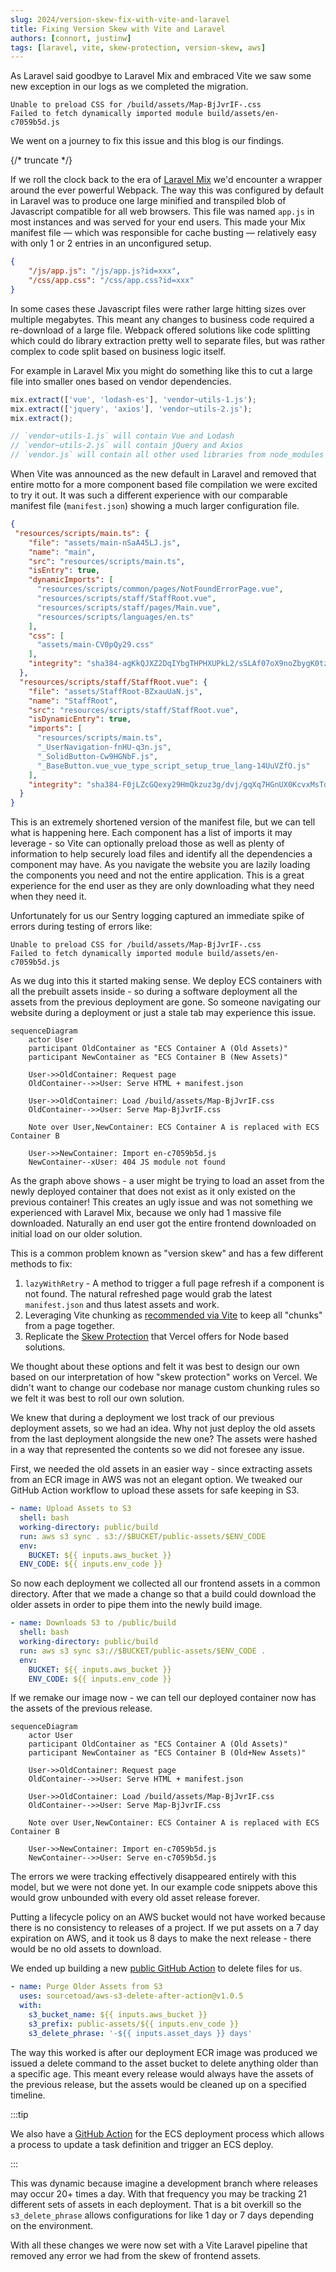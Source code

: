 ```yaml
---
slug: 2024/version-skew-fix-with-vite-and-laravel
title: Fixing Version Skew with Vite and Laravel
authors: [connort, justinw]
tags: [laravel, vite, skew-protection, version-skew, aws]
---
```


As Laravel said goodbye to Laravel Mix and embraced Vite we saw some new exception in our logs as we completed the migration.

```text
Unable to preload CSS for /build/assets/Map-BjJvrIF-.css
Failed to fetch dynamically imported module build/assets/en-c7059b5d.js
```

We went on a journey to fix this issue and this blog is our findings.

{/* truncate */}

If we roll the clock back to the era of [Laravel Mix](https://github.com/laravel-mix/laravel-mix) we'd encounter a wrapper around the ever powerful Webpack. The way this was configured by default in Laravel was to produce one large minified and transpiled blob of Javascript compatible for all web browsers. This file was named `app.js` in most instances and was served for your end users. This made your Mix manifest file — which was responsible for cache busting — relatively easy with only 1 or 2 entries in an unconfigured setup.

```json
{
    "/js/app.js": "/js/app.js?id=xxx",
    "/css/app.css": "/css/app.css?id=xxx"
}
```

In some cases these Javascript files were rather large hitting sizes over multiple megabytes. This meant any changes to business code required a re-download of a large file. Webpack offered solutions like code splitting which could do library extraction pretty well to separate files, but was rather complex to code split based on business logic itself.

For example in Laravel Mix you might do something like this to cut a large file into smaller ones based on vendor dependencies.

```js
mix.extract(['vue', 'lodash-es'], 'vendor~utils-1.js');
mix.extract(['jquery', 'axios'], 'vendor~utils-2.js');
mix.extract();

// `vendor~utils-1.js` will contain Vue and Lodash
// `vendor~utils-2.js` will contain jQuery and Axios
// `vendor.js` will contain all other used libraries from node_modules
```

When Vite was announced as the new default in Laravel and removed that entire motto for a more component based file compilation we were excited to try it out. It was such a different experience with our comparable manifest file (`manifest.json`) showing a much larger configuration file.

```json
{
 "resources/scripts/main.ts": {
    "file": "assets/main-nSaA45LJ.js",
    "name": "main",
    "src": "resources/scripts/main.ts",
    "isEntry": true,
    "dynamicImports": [
      "resources/scripts/common/pages/NotFoundErrorPage.vue",
      "resources/scripts/staff/StaffRoot.vue",
      "resources/scripts/staff/pages/Main.vue",
      "resources/scripts/languages/en.ts"
    ],
    "css": [
      "assets/main-CV0pQy29.css"
    ],
    "integrity": "sha384-agKkQJXZ2DqIYbgTHPHXUPkL2/sSLAf07oX9noZbygK0tzhcMcJlpv7nMNh9OvA7"
  },
  "resources/scripts/staff/StaffRoot.vue": {
    "file": "assets/StaffRoot-BZxauUaN.js",
    "name": "StaffRoot",
    "src": "resources/scripts/staff/StaffRoot.vue",
    "isDynamicEntry": true,
    "imports": [
      "resources/scripts/main.ts",
      "_UserNavigation-fnHU-q3n.js",
      "_SolidButton-Cw9HGNbF.js",
      "_BaseButton.vue_vue_type_script_setup_true_lang-14UuVZfO.js"
    ],
    "integrity": "sha384-F0jLZcGQexy29HmQkzuz3g/dvj/gqXq7HGnUX0KcvxMsTdwsGw78EOV0aUTrOQfq"
  }
}
```

This is an extremely shortened version of the manifest file, but we can tell what is happening here. Each component has a list of imports it may leverage - so Vite can optionally preload those as well as plenty of information to help securely load files and identify all the dependencies a component may have. As you navigate the website you are lazily loading the components you need and not the entire application. This is a great experience for the end user as they are only downloading what they need when they need it.

Unfortunately for us our Sentry logging captured an immediate spike of errors during testing of errors like:

```text
Unable to preload CSS for /build/assets/Map-BjJvrIF-.css
Failed to fetch dynamically imported module build/assets/en-c7059b5d.js
```

As we dug into this it started making sense. We deploy ECS containers with all the prebuilt assets inside - so during a software deployment all the assets from the previous deployment are gone. So someone navigating our website during a deployment or just a stale tab may experience this issue.

```mermaid
sequenceDiagram
    actor User
    participant OldContainer as "ECS Container A (Old Assets)"
    participant NewContainer as "ECS Container B (New Assets)"

    User->>OldContainer: Request page
    OldContainer-->>User: Serve HTML + manifest.json

    User->>OldContainer: Load /build/assets/Map-BjJvrIF.css
    OldContainer-->>User: Serve Map-BjJvrIF.css

    Note over User,NewContainer: ECS Container A is replaced with ECS Container B

    User->>NewContainer: Import en-c7059b5d.js
    NewContainer--xUser: 404 JS module not found
```

As the graph above shows - a user might be trying to load an asset from the newly deployed container that does not exist as it only existed on the previous container! This creates an ugly issue and was not something we experienced with Laravel Mix, because we only had 1 massive file downloaded. Naturally an end user got the entire frontend downloaded on initial load on our older solution.

This is a common problem known as "version skew" and has a few different methods to fix:

1. `lazyWithRetry` - A method to trigger a full page refresh if a component is not found. The natural refreshed page would grab the latest `manifest.json` and thus latest assets and work.
2. Leveraging Vite chunking as [recommended via Vite](https://router.vuejs.org/guide/advanced/lazy-loading.html#With-Vite) to keep all "chunks" from a page together.
3. Replicate the [Skew Protection](https://vercel.com/blog/version-skew-protection) that Vercel offers for Node based solutions.

We thought about these options and felt it was best to design our own based on our interpretation of how "skew protection" works on Vercel. We didn't want to change our codebase nor manage custom chunking rules so we felt it was best to roll our own solution.

We knew that during a deployment we lost track of our previous deployment assets, so we had an idea. Why not just deploy the old assets from the last deployment alongside the new one? The assets were hashed in a way that represented the contents so we did not foresee any issue.

First, we needed the old assets in an easier way - since extracting assets from an ECR image in AWS was not an elegant option. We tweaked our GitHub Action workflow to upload these assets for safe keeping in S3.

```yaml
- name: Upload Assets to S3
  shell: bash
  working-directory: public/build
  run: aws s3 sync . s3://$BUCKET/public-assets/$ENV_CODE
  env:
    BUCKET: ${{ inputs.aws_bucket }}
  ENV_CODE: ${{ inputs.env_code }}
```

So now each deployment we collected all our frontend assets in a common directory. After that we made a change so that a build could download the older assets in order to pipe them into the newly build image.

```yaml
- name: Downloads S3 to /public/build
  shell: bash
  working-directory: public/build
  run: aws s3 sync s3://$BUCKET/public-assets/$ENV_CODE .
  env:
    BUCKET: ${{ inputs.aws_bucket }}
    ENV_CODE: ${{ inputs.env_code }}
```

If we remake our image now - we can tell our deployed container now has the assets of the previous release.

```mermaid
sequenceDiagram
    actor User
    participant OldContainer as "ECS Container A (Old Assets)"
    participant NewContainer as "ECS Container B (Old+New Assets)"

    User->>OldContainer: Request page
    OldContainer-->>User: Serve HTML + manifest.json

    User->>OldContainer: Load /build/assets/Map-BjJvrIF.css
    OldContainer-->>User: Serve Map-BjJvrIF.css

    Note over User,NewContainer: ECS Container A is replaced with ECS Container B

    User->>NewContainer: Import en-c7059b5d.js
    NewContainer-->>User: Serve en-c7059b5d.js
```

The errors we were tracking effectively disappeared entirely with this model, but we were not done yet. In our example code snippets above this would grow unbounded with every old asset release forever.

Putting a lifecycle policy on an AWS bucket would not have worked because there is no consistency to releases of a project. If we put assets on a 7 day expiration on AWS, and it took us 8 days to make the next release - there would be no old assets to download.

We ended up building a new [public GitHub Action](https://github.com/sourcetoad/aws-s3-delete-after-action) to delete files for us.

```yaml
- name: Purge Older Assets from S3
  uses: sourcetoad/aws-s3-delete-after-action@v1.0.5
  with:
    s3_bucket_name: ${{ inputs.aws_bucket }}
    s3_prefix: public-assets/${{ inputs.env_code }}
    s3_delete_phrase: '-${{ inputs.asset_days }} days'
```

The way this worked is after our deployment ECR image was produced we issued a delete command to the asset bucket to delete anything older than a specific age. This meant every release would always have the assets of the previous release, but the assets would be cleaned up on a specified timeline.

:::tip

We also have a [GitHub Action](https://github.com/sourcetoad/aws-ecs-deploy-action) for the ECS deployment process which allows a process to update a task definition and trigger an ECS deploy.

:::

This was dynamic because imagine a development branch where releases may occur 20+ times a day. With that frequency you may be tracking 21 different sets of assets in each deployment. That is a bit overkill so the `s3_delete_phrase` allows configurations for like 1 day or 7 days depending on the environment.

With all these changes we were now set with a Vite Laravel pipeline that removed any error we had from the skew of frontend assets.
